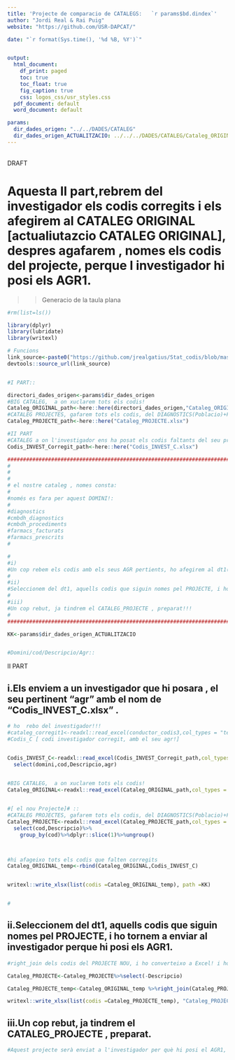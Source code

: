 ```yaml
---
title: 'Projecte de comparacio de CATALEGS:   `r params$bd.dindex`'
author: "Jordi Real & Rai Puig"
website: "https://github.com/USR-DAPCAT/"

date: "`r format(Sys.time(), '%d %B, %Y')`"


output:
  html_document:
    df_print: paged
    toc: true
    toc_float: true
    fig_caption: true
    css: logos_css/usr_styles.css
  pdf_document: default
  word_document: default

params:
  dir_dades_origen: "../../DADES/CATALEG" 
  dir_dades_origen_ACTUALITZACIO: ../../../DADES/CATALEG/Cataleg_ORIGINAL_temp.xlsx
---
```



&nbsp;
<script>
   $(document).ready(function() {
     $head = $('#header');
     $head.prepend('<img src=\"https://www.idiapjgol.org/images/logo.png\" style=\"float: right ;width: 130px;\"/>')
     $head.prepend('<img src=\"https://avatars2.githubusercontent.com/u/57066591?s=200&v=4\" style=\"margin-left:25% ;width: 80px;\"/>')
     $head.prepend('<img src=\"logoDAP_Cat.png\" style=\"float: left:1;width: 185px;\"/>')
   });
</script>



<div class="watermark">DRAFT</div>




# Aquesta II part,rebrem del investigador els codis corregits i els afegirem al CATALEG ORIGINAL [actualiutazcio CATALEG ORIGINAL], despres agafarem , nomes els codis del projecte, perque l investigador hi posi els AGR1.  

>> Generacio de la taula plana  

```r
#rm(list=ls())

library(dplyr)
library(lubridate)   
library(writexl)

# Funcions 
link_source<-paste0("https://github.com/jrealgatius/Stat_codis/blob/master/funcions_propies.R","?raw=T")
devtools::source_url(link_source)


#I PART::

directori_dades_origen<-params$dir_dades_origen
#BIG CATALEG,  a on xuclarem tots els codis!
Cataleg_ORIGINAL_path<-here::here(directori_dades_origen,"Cataleg_ORIGINAL.xlsx")
#CATALEG PROJECTES, gafarem tots els codis, del DIAGNOSTICS(Poblacio)+FARAMAC_PRESCRITS(Poblacio)+FARMACS FACTURATS(Poblacio)
Cataleg_PROJECTE_path<-here::here("Cataleg_PROJECTE.xlsx")

#II PART
#CATALEG a on l'investigador ens ha posat els codis faltants del seu projecte
Codis_INVEST_Corregit_path<-here::here("Codis_INVEST_C.xlsx")

#####################################################################################################################################
#
#
#
# el nostre cataleg , nomes consta:
#
#només es fara per aquest DOMINI!:
#
#diagnostics
#cmbdh_diagnostics
#cmbdh_procediments
#farmacs_facturats
#farmacs_prescrits
#

#
#i)
#Un cop rebem els codis amb els seus AGR pertients, ho afegirem al dt1(Cataleg_Original).
#
#ii)
#Seleccionem del dt1, aquells codis que siguin nomes pel PROJECTE, i ho tornem a enviar al investigador perque hi posi els AGR1.
#
#iii)
#Un cop rebut, ja tindrem el CATALEG_PROJECTE , preparat!!!
#
#####################################################################################################################################

KK<-params$dir_dades_origen_ACTUALITZACIO


#Domini/cod/Descripcio/Agr::

```

II PART


## i.Els enviem a un investigador que hi posara , el seu pertinent "agr" amb el nom de "Codis_INVEST_C.xlsx" .

```r

# ho  rebo del investigador!!!
#cataleg_corregit1<-readxl::read_excel(conductor_codis3,col_types = "text")
#Codis_C [ codi investigador corregit, amb el seu agr!]


Codis_INVEST_C<-readxl::read_excel(Codis_INVEST_Corregit_path,col_types = "text")%>%
  select(domini,cod,Descripcio,agr)
  

#BIG CATALEG,  a on xuclarem tots els codis!
Cataleg_ORIGINAL<-readxl::read_excel(Cataleg_ORIGINAL_path,col_types = "text")%>%select(domini,cod,Descripcio,agr)


#[ el nou Projecte]# ::
#CATALEG PROJECTES, gafarem tots els codis, del DIAGNOSTICS(Poblacio)+FARAMAC_PRESCRITS(Poblacio)+FARMACS FACTURATS(Poblacio)
Cataleg_PROJECTE<-readxl::read_excel(Cataleg_PROJECTE_path,col_types = "text")%>% 
  select(cod,Descripcio)%>%
    group_by(cod)%>%dplyr::slice(1)%>%ungroup()



#hi afageixo tots els codis que falten corregits
Cataleg_ORIGINAL_temp<-rbind(Cataleg_ORIGINAL,Codis_INVEST_C)


writexl::write_xlsx(list(codis =Cataleg_ORIGINAL_temp), path =KK)


#

```


## ii.Seleccionem del dt1, aquells codis que siguin nomes pel PROJECTE, i ho tornem a enviar al investigador perque hi posi els AGR1.

```r

#right_join dels codis del PROJECTE NOU, i ho converteixo a Excel! i ho passa al , perrque posi els AGR1

Cataleg_PROJECTE<-Cataleg_PROJECTE%>%select(-Descripcio)

Cataleg_PROJECTE_temp<-Cataleg_ORIGINAL_temp %>%right_join(Cataleg_PROJECTE,by="cod")

writexl::write_xlsx(list(codis =Cataleg_PROJECTE_temp), "Cataleg_PROJECTE_temp.xlsx")

```

## iii.Un cop rebut, ja tindrem el CATALEG_PROJECTE , preparat.

```r
#Aquest projecte serà enviat a l'investigador per què hi posi el AGR1, PERTINENT!!!!!!

```







